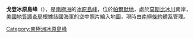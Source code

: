 {{orphan|time=2014-01-12T07:57:07+00:00}}
{{unreferenced|time=2014-01-12T07:57:07+00:00}}
{{coord|72|53|S|63|48|W|source:GNIS|display=title}}

'''戈登冰原島峰'''（{{lang-en|Gordon Nunataks}}），是[[南極洲|南極洲]]的[[冰原島峰|冰原島峰]]，位於[[帕爾默地|帕爾默地]]，處於[[莫斯比冰川|莫斯比冰川]]南岸，[[美國地質調查局|美國地質調查局]]根據該國海軍的空中照片繪入地圖，現時由[[南極條約體系|南極條約體系]]管理。

{{Antarctica-geo-stub}}
[[Category:南極洲冰原島峰|Category:南極洲冰原島峰]]